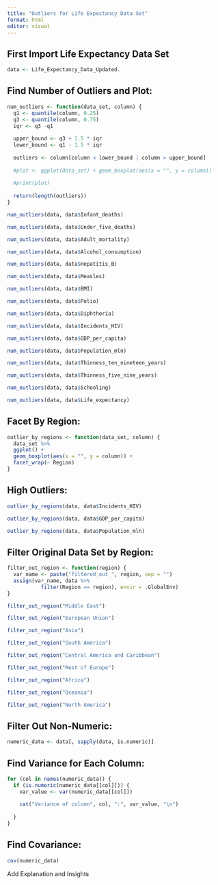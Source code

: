 ```yaml
---
title: "Outliers for Life Expectancy Data Set"
format: html
editor: visual
---
```


## First Import Life Expectancy Data Set

```r
data <- Life_Expectancy_Data_Updated.
```

## Find Number of Outliers and Plot:

```r
num_outliers <- function(data_set, column) {
  q1 <- quantile(column, 0.25)
  q3 <- quantile(column, 0.75)
  iqr <- q3 -q1
  
  upper_bound <- q3 + 1.5 * iqr
  lower_bound <- q1 - 1.5 * iqr
  
  outliers <- column[column < lower_bound | column > upper_bound]
  
  #plot <- ggplot(data_set) + geom_boxplot(aes(x = "", y = column))
  
  #print(plot)
  
  return(length(outliers))
}
```

```r
num_outliers(data, data$Infant_deaths)
```

```r
num_outliers(data, data$Under_five_deaths)
```

```r
num_outliers(data, data$Adult_mortality)
```

```r
num_outliers(data, data$Alcohol_consumption)
```

```r
num_outliers(data, data$Hepatitis_B)
```

```r
num_outliers(data, data$Measles)
```

```r
num_outliers(data, data$BMI)
```

```r
num_outliers(data, data$Polio)
```

```r
num_outliers(data, data$Diphtheria)
```

```r
num_outliers(data, data$Incidents_HIV)
```

```r
num_outliers(data, data$GDP_per_capita)
```

```r
num_outliers(data, data$Population_mln)
```

```r
num_outliers(data, data$Thinness_ten_nineteen_years)
```

```r
num_outliers(data, data$Thinness_five_nine_years)
```

```r
num_outliers(data, data$Schooling)
```

```r
num_outliers(data, data$Life_expectancy)
```

## Facet By Region:

```r
outlier_by_regions <- function(data_set, column) {
  data_set %>%
  ggplot() +
  geom_boxplot(aes(x = "", y = column)) +
  facet_wrap(~ Region)
}
```

## High Outliers:

```r
outlier_by_regions(data, data$Incidents_HIV)
```

```r
outlier_by_regions(data, data$GDP_per_capita)
```

```r
outlier_by_regions(data, data$Population_mln)
```

## Filter Original Data Set by Region:

```r
filter_out_region <- function(region) {
  var_name <- paste("filtered_out_", region, sep = "")
  assign(var_name, data %>%
           filter(Region == region), envir = .GlobalEnv)
}

```

```r
filter_out_region("Middle East")
```

```r
filter_out_region("European Union")
```

```r
filter_out_region("Asia")
```

```r
filter_out_region("South America")
```

```r
filter_out_region("Central America and Caribbean")
```

```r
filter_out_region("Rest of Europe")
```

```r
filter_out_region("Africa")
```

```r
filter_out_region("Oceania")
```

```r
filter_out_region("North America")
```

## Filter Out Non-Numeric:

```r
numeric_data <- data[, sapply(data, is.numeric)]
```

## Find Variance for Each Column:

```r
for (col in names(numeric_data)) {
  if (is.numeric(numeric_data[[col]])) {
    var_value <- var(numeric_data[[col]])
    
    cat("Variance of column", col, ":", var_value, "\n")
    
  }
}
```

## Find Covariance:

```r
cov(numeric_data)
```

Add Explanation and Insights
